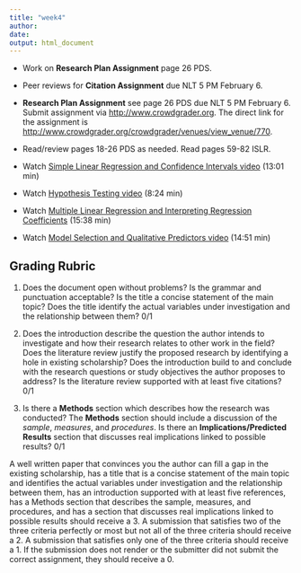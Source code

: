 ```yaml
---
title: "week4"
author: 
date: 
output: html_document
---
```



* Work on **Research Plan Assignment** page 26 PDS.

* Peer reviews for **Citation Assignment** due NLT 5 PM February 6.

* **Research Plan Assignment** see page 26 PDS due NLT 5 PM February 6.  Submit assignment via [http://www.crowdgrader.org](http://www.crowdgrader.org).  The direct link for the assignment is
[http://www.crowdgrader.org/crowdgrader/venues/view_venue/770](http://www.crowdgrader.org/crowdgrader/venues/view_venue/770).

* Read/review pages 18-26 PDS as needed. Read pages 59-82 ISLR.

* Watch [Simple Linear Regression and Confidence Intervals video](https://www.youtube.com/watch?v=PsE9UqoWtS4) (13:01 min)

* Watch [Hypothesis Testing video]( https://www.youtube.com/watch?v=J6AdoiNUyWI) (8:24 min)
 
* Watch [Multiple Linear Regression and Interpreting Regression Coefficients](https://www.youtube.com/watch?v=1hbCJyM9ccs) (15:38 min) 

* Watch [Model Selection and Qualitative Predictors video](https://www.youtube.com/watch?v=3T6RXmIHbJ4) (14:51 min)

## Grading Rubric

1. Does the document open without problems?  Is the grammar and punctuation acceptable? Is the title a concise statement of the main topic?  Does the title identify the actual variables under investigation and the relationship between them? 0/1

2.  Does the introduction describe the question the author intends to investigate and how their research relates to other work in the field?  Does the literature review justify the proposed research by identifying a hole in existing scholarship?  Does the introduction build to and conclude with the research questions or study objectives the author proposes to address?  Is the literature review supported with at least five citations? 0/1

3. Is there a **Methods** section which describes how the research was conducted?  The **Methods** section should include a discussion of the _sample_, _measures_, and _procedures_.  Is there an **Implications/Predicted Results** section that discusses real implications linked to possible results? 0/1

A well written paper that convinces you the author can fill a gap in the existing scholarship, has a title that is a concise statement of the main topic and identifies the actual variables under investigation and the relationship between them, has an introduction supported with at least five references, has a Methods section that describes the sample, measures, and procedures, and has a section that discusses real implications linked to possible results should receive a 3.  A submission that satisfies two of the three criteria perfectly or most but not all of the three criteria should receive a 2.  A submission that satisfies only one of the three criteria should receive a 1.  If the submission does not render or the submitter did not submit the correct assignment, they should receive a 0.
